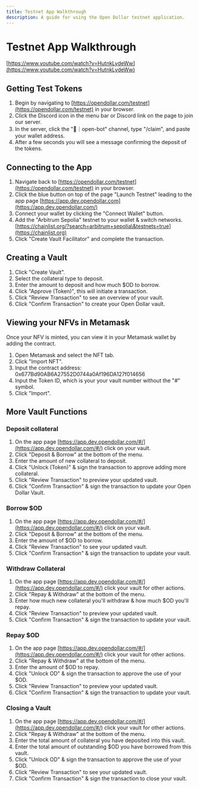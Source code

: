 ```yaml
---
title: Testnet App Walkthrough
description: A guide for using the Open Dollar testnet application.
---
```


# Testnet App Walkthrough

[https://www.youtube.com/watch?v=HutnkLydeWw](https://www.youtube.com/watch?v=HutnkLydeWw)

## Getting Test Tokens

1. Begin by navigating to [https://opendollar.com/testnet](https://opendollar.com/testnet) in your browser.
2. Click the Discord icon in the menu bar or Discord link on the page to join our server.
3. In the server, click the "🤖｜open-bot" channel, type "/claim", and paste your wallet address.
4. After a few seconds you will see a message confirming the deposit of the tokens.

## Connecting to the App

1. Navigate back to [https://opendollar.com/testnet](https://opendollar.com/testnet) in your browser.
2. Click the blue button on top of the page "Launch Testnet" leading to the app page [https://app.dev.opendollar.com](https://app.dev.opendollar.com/)
3. Connect your wallet by clicking the "Connect Wallet" button.
4. Add the "Arbitrum Sepolia" testnet to your wallet & switch networks. [https://chainlist.org/?search=arbitrum+sepolia\&testnets=true](https://chainlist.org)
5. Click "Create Vault Facilitator" and complete the transaction.

## Creating a Vault

1. Click "Create Vault".
2. Select the collateral type to deposit.
3. Enter the amount to deposit and how much $OD to borrow.
4. Click "Approve (Token)", this will initiate a transaction.
5. Click "Review Transaction" to see an overview of your vault.
6. Click "Confirm Transaction" to create your Open Dollar vault.

## Viewing your NFVs in Metamask

Once your NFV is minted, you can view it in your Metamask wallet by adding the contract.

1. Open Metamask and select the NFT tab.
2. Click "Import NFT".
3. Input the contract address: 0x677Bd90AB6A27552D0744a0Af196DA127f014656
4. Input the Token ID, which is your your vault number without the "#" symbol.
5. Click "Import".

## More Vault Functions

### Deposit collateral

1. On the app page [https://app.dev.opendollar.com/#/](https://app.dev.opendollar.com/#/) click on your vault.
2. Click "Deposit & Borrow" at the bottom of the menu.
3. Enter the amount of new collateral to deposit.
4. Click "Unlock (Token)" & sign the transaction to approve adding more collateral.
5. Click "Review Transaction" to preview your updated vault.
6. Click "Confirm Transaction" & sign the transaction to update your Open Dollar Vault.

### Borrow $OD

1. On the app page [https://app.dev.opendollar.com/#/](https://app.dev.opendollar.com/#/) click on your vault.
2. Click "Deposit & Borrow" at the bottom of the menu.
3. Enter the amount of $OD to borrow.
4. Click "Review Transaction" to see your updated vault.
5. Click "Confirm Transaction" & sign the transaction to update your vault.

### Withdraw Collateral

1. On the app page [https://app.dev.opendollar.com/#/](https://app.dev.opendollar.com/#/) click your vault for other actions.
2. Click "Repay & Withdraw" at the bottom of the menu.
3. Enter how much new collateral you'll withdraw & how much $OD you'll repay.
4. Click "Review Transaction" to preview your updated vault.
5. Click "Confirm Transaction" & sign the transaction to update your vault.

### Repay $OD

1. On the app page [https://app.dev.opendollar.com/#/](https://app.dev.opendollar.com/#/) click your vault for other actions.
2. Click "Repay & Withdraw" at the bottom of the menu.
3. Enter the amount of $OD to repay.
4. Click "Unlock OD" & sign the transaction to approve the use of your $OD.
5. Click "Review Transaction" to preview your updated vault.
6. Click "Confirm Transaction" & sign the transaction to update your vault.

### Closing a Vault

1. On the app page [https://app.dev.opendollar.com/#/](https://app.dev.opendollar.com/#/) click your vault for other actions.
2. Click "Repay & Withdraw" at the bottom of the menu.
3. Enter the total amount of collateral you have deposited into this vault.
4. Enter the total amount of outstanding $OD you have borrowed from this vault.
5. Click "Unlock OD" & sign the transaction to approve the use of your $OD.
6. Click "Review Transaction" to see your updated vault.
7. Click "Confirm Transaction" & sign the transaction to close your vault.
